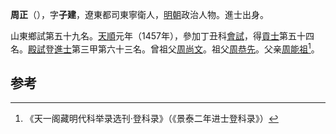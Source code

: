 '''周正'''（{{bd|1431年||？}}），字'''子建'''，遼東都司東寧衛人，[[明朝|明朝]]政治人物。進士出身。

山東鄉試第五十九名。[[天顺_(明朝)|天順]]元年（1457年），參加丁丑科[[會試|會試]]，得[[貢士|貢士]]第五十四名。[[殿試|殿試]]登[[進士|進士]]第三甲第六十三名。曾祖父[[周尚文|周尚文]]。祖父[[周恭先|周恭先]]。父亲[[周能祖|周能祖]]<ref>《天一阁藏明代科举录选刊·登科录》（《景泰二年进士登科录》）</ref>。

==参考==
{{reflist}}
{{明朝人物小作品}}
{{天順元年丁丑科殿試金榜}}